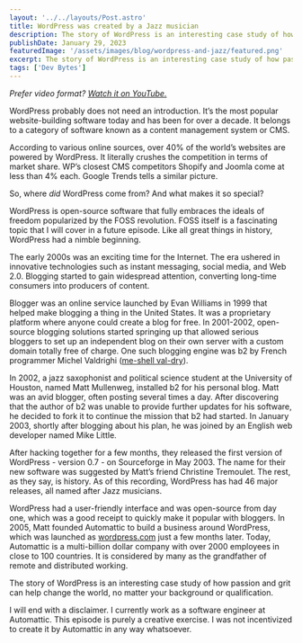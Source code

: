 ---
layout: '../../layouts/Post.astro'
title: WordPress was created by a Jazz musician
description: The story of WordPress is an interesting case study of how passion and grit can help change the world, no matter your background or qualification.
publishDate: January 29, 2023
featuredImage: '/assets/images/blog/wordpress-and-jazz/featured.png'
excerpt: The story of WordPress is an interesting case study of how passion and grit can help change the world, no matter your background or qualification.
tags: ['Dev Bytes']
---

*Prefer video format? [Watch it on YouTube.](https://youtu.be/UjDu0KFYjQY)*

WordPress probably does not need an introduction. It’s the most popular website-building software today and has been for over a decade. It belongs to a category of software known as a content management system or CMS.

According to various online sources, over 40% of the world’s websites are powered by WordPress. It literally crushes the competition in terms of market share. WP’s closest CMS competitors Shopify and Joomla come at less than 4% each. Google Trends tells a similar picture.

So, where *did* WordPress come from? And what makes it so special?

WordPress is open-source software that fully embraces the ideals of freedom popularized by the FOSS revolution. FOSS itself is a fascinating topic that I will cover in a future episode. Like all great things in history, WordPress had a nimble beginning.

The early 2000s was an exciting time for the Internet. The era ushered in innovative technologies such as instant messaging, social media, and Web 2.0. Blogging started to gain widespread attention, converting long-time consumers into producers of content.

Blogger was an online service launched by Evan Williams in 1999 that helped make blogging a thing in the United States. It was a proprietary platform where anyone could create a blog for free. In 2001-2002, open-source blogging solutions started springing up that allowed serious bloggers to set up an independent blog on their own server with a custom domain totally free of charge. One such blogging engine was b2 by French programmer Michel Valdrighi ([me-shell val-dry](https://www.howtopronounce.com/michel-valdrighi)).

In 2002, a jazz saxophonist and political science student at the University of Houston, named Matt Mullenweg, installed b2 for his personal blog. Matt was an avid blogger, often posting several times a day. After discovering that the author of b2 was unable to provide further updates for his software, he decided to fork it to continue the mission that b2 had started. In January 2003, shortly after blogging about his plan, he was joined by an English web developer named Mike Little.

After hacking together for a few months, they released the first version of WordPress - version 0.7 - on Sourceforge in May 2003. The name for their new software was suggested by Matt’s friend Christine Tremoulet. The rest, as they say, is history. As of this recording, WordPress has had 46 major releases, all named after Jazz musicians.

WordPress had a user-friendly interface and was open-source from day one, which was a good receipt to quickly make it popular with bloggers. In 2005, Matt founded Automattic to build a business around WordPress, which was launched as [wordpress.com](http://wordpress.com) just a few months later. Today, Automattic is a multi-billion dollar company with over 2000 employees in close to 100 countries. It is considered by many as the grandfather of remote and distributed working.

The story of WordPress is an interesting case study of how passion and grit can help change the world, no matter your background or qualification.

I will end with a disclaimer. I currently work as a software engineer at Automattic. This episode is purely a creative exercise. I was not incentivized to create it by Automattic in any way whatsoever.

<YTEmbed videoId="UjDu0KFYjQY" />